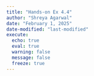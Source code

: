 ```yaml
---
title: "Hands-on Ex 4.4"
author: "Shreya Agarwal"
date: "February 1, 2025"
date-modified: "last-modified"
execute: 
  echo: true
  eval: true
  warning: false
  message: false
  freeze: true
---
```

